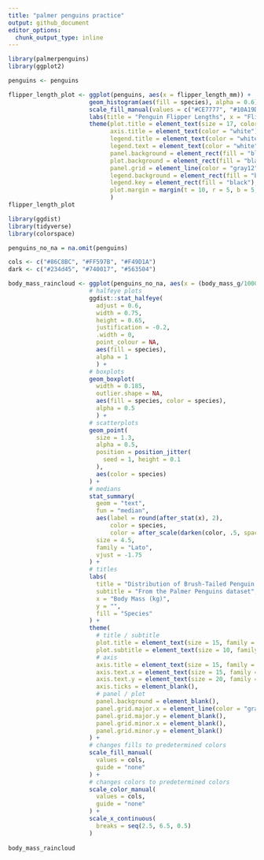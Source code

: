 ```yaml
---
title: "palmer penguins practice"
output: github_document
editor_options: 
  chunk_output_type: inline
---
```


```r
library(palmerpenguins)
library(ggplot2)

penguins <- penguins

flipper_length_plot <- ggplot(penguins, aes(x = flipper_length_mm)) +
                       geom_histogram(aes(fill = species), alpha = 0.6) +
                       scale_fill_manual(values = c("#CE7777", "#10A19D", "#C147E9")) +
                       labs(title = "Penguin Flipper Lengths", x = "Flipper Length (mm)", y = "Count", fill = "Species") +
                       theme(plot.title = element_text(size = 17, color = "white"),
                             axis.title = element_text(color = "white"),
                             legend.title = element_text(color = "white"),
                             legend.text = element_text(color = "white"),
                             panel.background = element_rect(fill = "black"),
                             plot.background = element_rect(fill = "black"),
                             panel.grid = element_line(color = "gray12"),
                             legend.background = element_rect(fill = "black"),
                             legend.key = element_rect(fill = "black"),
                             plot.margin = margin(t = 10, r = 5, b = 5, l = 10)
                             )
flipper_length_plot
```

```r
library(ggdist)
library(tidyverse)
library(colorspace)

penguins_no_na = na.omit(penguins)

cols <- c("#86C8BC", "#FF597B", "#F49D1A")
dark <- c("#234d45", "#740017", "#563504")

body_mass_raincloud <- ggplot(penguins_no_na, aes(x = (body_mass_g/1000), y = fct_rev(species))) +
                       # halfeye plots
                       ggdist::stat_halfeye(
                         adjust = 0.6,
                         width = 0.75,
                         height = 0.65,
                         justification = -0.2,
                         .width = 0, 
                         point_colour = NA,
                         aes(fill = species),
                         alpha = 1
                         ) +
                       # boxplots
                       geom_boxplot(
                         width = 0.185,
                         outlier.shape = NA,
                         aes(fill = species, color = species),
                         alpha = 0.5
                         ) +
                       # scatterplots
                       geom_point(
                         size = 1.3,
                         alpha = 0.5,
                         position = position_jitter(
                           seed = 1, height = 0.1
                         ),
                         aes(color = species)
                       ) +
                       # medians
                       stat_summary(
                         geom = "text",
                         fun = "median",
                         aes(label = round(after_stat(x), 2),
                             color = species,
                             color = after_scale(darken(color, .5, space = "HLS"))),
                         size = 4.5,
                         family = "Lato",
                         vjust = -1.75
                       ) +
                       # titles
                       labs(
                         title = "Distribution of Brush-Tailed Penguin Body Masses",
                         subtitle = "From the Palmer Penguins dataset",
                         x = "Body Mass (kg)",
                         y = "",
                         fill = "Species"
                       ) +
                       theme(
                         # title / subtitle
                         plot.title = element_text(size = 15, family = "Lato", face = "bold"),
                         plot.subtitle = element_text(size = 10, family = "Lato", face = "italic", color = "gray50"),
                         # axis
                         axis.title = element_text(size = 15, family = "Lato", face = "plain"),
                         axis.text.x = element_text(size = 15, family = "Lato", face = "italic"),
                         axis.text.y = element_text(size = 20, family = "Lato", face = "bold", color = rev(c("#86C8BC", "#FF597B", "#F49D1A"))),
                         axis.ticks = element_blank(),
                         # panel / plot
                         panel.background = element_blank(),
                         panel.grid.major.x = element_line(color = "gray"),
                         panel.grid.major.y = element_blank(),
                         panel.grid.minor.x = element_blank(),
                         panel.grid.minor.y = element_blank()
                       ) +
                       # changes fills to predetermined colors
                       scale_fill_manual(
                         values = cols,
                         guide = "none"
                       ) +
                       # changes colors to predetermined colors
                       scale_color_manual(
                         values = cols,
                         guide = "none"
                       ) +
                       scale_x_continuous(
                         breaks = seq(2.5, 6.5, 0.5)
                       )
                        
body_mass_raincloud
```

